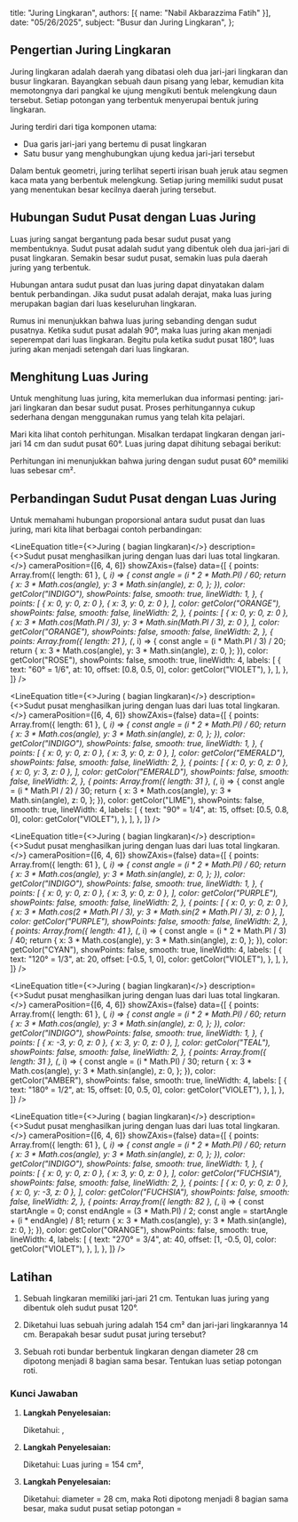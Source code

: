   title: "Juring Lingkaran",
  authors: [{ name: "Nabil Akbarazzima Fatih" }],
  date: "05/26/2025",
  subject: "Busur dan Juring Lingkaran",
};


## Pengertian Juring Lingkaran

Juring lingkaran adalah daerah yang dibatasi oleh dua jari-jari lingkaran dan busur lingkaran. Bayangkan sebuah daun pisang yang lebar, kemudian kita memotongnya dari pangkal ke ujung mengikuti bentuk melengkung daun tersebut. Setiap potongan yang terbentuk menyerupai bentuk juring lingkaran.

Juring terdiri dari tiga komponen utama:

- Dua garis jari-jari yang bertemu di pusat lingkaran
- Satu busur yang menghubungkan ujung kedua jari-jari tersebut

Dalam bentuk geometri, juring terlihat seperti irisan buah jeruk atau segmen kaca mata yang berbentuk melengkung. Setiap juring memiliki sudut pusat yang menentukan besar kecilnya daerah juring tersebut.

## Hubungan Sudut Pusat dengan Luas Juring

Luas juring sangat bergantung pada besar sudut pusat yang membentuknya. Sudut pusat adalah sudut yang dibentuk oleh dua jari-jari di pusat lingkaran. Semakin besar sudut pusat, semakin luas pula daerah juring yang terbentuk.

Hubungan antara sudut pusat dan luas juring dapat dinyatakan dalam bentuk perbandingan. Jika sudut pusat adalah <InlineMath math="\alpha" /> derajat, maka luas juring merupakan <InlineMath math="\frac{\alpha}{360°}" /> bagian dari luas keseluruhan lingkaran.

<div className="flex flex-col gap-4">
<BlockMath math="\text{Luas Juring} = \frac{\alpha}{360°} \times \pi r^2" />
</div>

Rumus ini menunjukkan bahwa luas juring sebanding dengan sudut pusatnya. Ketika sudut pusat adalah 90°, maka luas juring akan menjadi seperempat dari luas lingkaran. Begitu pula ketika sudut pusat 180°, luas juring akan menjadi setengah dari luas lingkaran.

## Menghitung Luas Juring

Untuk menghitung luas juring, kita memerlukan dua informasi penting: jari-jari lingkaran dan besar sudut pusat. Proses perhitungannya cukup sederhana dengan menggunakan rumus yang telah kita pelajari.

Mari kita lihat contoh perhitungan. Misalkan terdapat lingkaran dengan jari-jari 14 cm dan sudut pusat 60°. Luas juring dapat dihitung sebagai berikut:

<div className="flex flex-col gap-4">
<BlockMath math="\text{Luas Juring} = \frac{60°}{360°} \times \pi \times 14^2" />
<BlockMath math="= \frac{1}{6} \times \frac{22}{7} \times 196" />
<BlockMath math="= \frac{22 \times 196}{6 \times 7}" />
<BlockMath math="= \frac{4312}{42}" />
<BlockMath math="= \frac{2156}{21} = 102\frac{14}{21} = 102\frac{2}{3} \text{ cm}^2" />
</div>

Perhitungan ini menunjukkan bahwa juring dengan sudut pusat 60° memiliki luas sebesar <InlineMath math="102\frac{2}{3}" /> cm².

## Perbandingan Sudut Pusat dengan Luas Juring

Untuk memahami hubungan proporsional antara sudut pusat dan luas juring, mari kita lihat berbagai contoh perbandingan:

<div className="flex flex-col gap-4">

<LineEquation
  title={<>Juring <InlineMath math="60°" /> (<InlineMath math="\frac{1}{6}" /> bagian lingkaran)</>}
  description={<>Sudut pusat <InlineMath math="60°" /> menghasilkan juring dengan luas <InlineMath math="\frac{1}{6}" /> dari luas total lingkaran.</>}
  cameraPosition={[6, 4, 6]}
  showZAxis={false}
  data={[
    {
      points: Array.from({ length: 61 }, (_, i) => {
        const angle = (i * 2 * Math.PI) / 60;
        return {
          x: 3 * Math.cos(angle),
          y: 3 * Math.sin(angle),
          z: 0,
        };
      }),
      color: getColor("INDIGO"),
      showPoints: false,
      smooth: true,
      lineWidth: 1,
    },
    {
      points: [
        { x: 0, y: 0, z: 0 },
        { x: 3, y: 0, z: 0 },
      ],
      color: getColor("ORANGE"),
      showPoints: false,
      smooth: false,
      lineWidth: 2,
    },
    {
      points: [
        { x: 0, y: 0, z: 0 },
        { x: 3 * Math.cos(Math.PI / 3), y: 3 * Math.sin(Math.PI / 3), z: 0 },
      ],
      color: getColor("ORANGE"),
      showPoints: false,
      smooth: false,
      lineWidth: 2,
    },
    {
      points: Array.from({ length: 21 }, (_, i) => {
        const angle = (i * Math.PI / 3) / 20;
        return {
          x: 3 * Math.cos(angle),
          y: 3 * Math.sin(angle),
          z: 0,
        };
      }),
      color: getColor("ROSE"),
      showPoints: false,
      smooth: true,
      lineWidth: 4,
      labels: [
        {
          text: "60° = 1/6",
          at: 10,
          offset: [0.8, 0.5, 0],
          color: getColor("VIOLET"),
        },
      ],
    },
  ]}
/>

<LineEquation
  title={<>Juring <InlineMath math="90°" /> (<InlineMath math="\frac{1}{4}" /> bagian lingkaran)</>}
  description={<>Sudut pusat <InlineMath math="90°" /> menghasilkan juring dengan luas <InlineMath math="\frac{1}{4}" /> dari luas total lingkaran.</>}
  cameraPosition={[6, 4, 6]}
  showZAxis={false}
  data={[
    {
      points: Array.from({ length: 61 }, (_, i) => {
        const angle = (i * 2 * Math.PI) / 60;
        return {
          x: 3 * Math.cos(angle),
          y: 3 * Math.sin(angle),
          z: 0,
        };
      }),
      color: getColor("INDIGO"),
      showPoints: false,
      smooth: true,
      lineWidth: 1,
    },
    {
      points: [
        { x: 0, y: 0, z: 0 },
        { x: 3, y: 0, z: 0 },
      ],
      color: getColor("EMERALD"),
      showPoints: false,
      smooth: false,
      lineWidth: 2,
    },
    {
      points: [
        { x: 0, y: 0, z: 0 },
        { x: 0, y: 3, z: 0 },
      ],
      color: getColor("EMERALD"),
      showPoints: false,
      smooth: false,
      lineWidth: 2,
    },
    {
      points: Array.from({ length: 31 }, (_, i) => {
        const angle = (i * Math.PI / 2) / 30;
        return {
          x: 3 * Math.cos(angle),
          y: 3 * Math.sin(angle),
          z: 0,
        };
      }),
      color: getColor("LIME"),
      showPoints: false,
      smooth: true,
      lineWidth: 4,
      labels: [
        {
          text: "90° = 1/4",
          at: 15,
          offset: [0.5, 0.8, 0],
          color: getColor("VIOLET"),
        },
      ],
    },
  ]}
/>

<LineEquation
  title={<>Juring <InlineMath math="120°" /> (<InlineMath math="\frac{1}{3}" /> bagian lingkaran)</>}
  description={<>Sudut pusat <InlineMath math="120°" /> menghasilkan juring dengan luas <InlineMath math="\frac{1}{3}" /> dari luas total lingkaran.</>}
  cameraPosition={[6, 4, 6]}
  showZAxis={false}
  data={[
    {
      points: Array.from({ length: 61 }, (_, i) => {
        const angle = (i * 2 * Math.PI) / 60;
        return {
          x: 3 * Math.cos(angle),
          y: 3 * Math.sin(angle),
          z: 0,
        };
      }),
      color: getColor("INDIGO"),
      showPoints: false,
      smooth: true,
      lineWidth: 1,
    },
    {
      points: [
        { x: 0, y: 0, z: 0 },
        { x: 3, y: 0, z: 0 },
      ],
      color: getColor("PURPLE"),
      showPoints: false,
      smooth: false,
      lineWidth: 2,
    },
    {
      points: [
        { x: 0, y: 0, z: 0 },
        { x: 3 * Math.cos(2 * Math.PI / 3), y: 3 * Math.sin(2 * Math.PI / 3), z: 0 },
      ],
      color: getColor("PURPLE"),
      showPoints: false,
      smooth: false,
      lineWidth: 2,
    },
    {
      points: Array.from({ length: 41 }, (_, i) => {
        const angle = (i * 2 * Math.PI / 3) / 40;
        return {
          x: 3 * Math.cos(angle),
          y: 3 * Math.sin(angle),
          z: 0,
        };
      }),
      color: getColor("CYAN"),
      showPoints: false,
      smooth: true,
      lineWidth: 4,
      labels: [
        {
          text: "120° = 1/3",
          at: 20,
          offset: [-0.5, 1, 0],
          color: getColor("VIOLET"),
        },
      ],
    },
  ]}
/>

<LineEquation
  title={<>Juring <InlineMath math="180°" /> (<InlineMath math="\frac{1}{2}" /> bagian lingkaran)</>}
  description={<>Sudut pusat <InlineMath math="180°" /> menghasilkan juring dengan luas <InlineMath math="\frac{1}{2}" /> dari luas total lingkaran.</>}
  cameraPosition={[6, 4, 6]}
  showZAxis={false}
  data={[
    {
      points: Array.from({ length: 61 }, (_, i) => {
        const angle = (i * 2 * Math.PI) / 60;
        return {
          x: 3 * Math.cos(angle),
          y: 3 * Math.sin(angle),
          z: 0,
        };
      }),
      color: getColor("INDIGO"),
      showPoints: false,
      smooth: true,
      lineWidth: 1,
    },
    {
      points: [
        { x: -3, y: 0, z: 0 },
        { x: 3, y: 0, z: 0 },
      ],
      color: getColor("TEAL"),
      showPoints: false,
      smooth: false,
      lineWidth: 2,
    },
    {
      points: Array.from({ length: 31 }, (_, i) => {
        const angle = (i * Math.PI) / 30;
        return {
          x: 3 * Math.cos(angle),
          y: 3 * Math.sin(angle),
          z: 0,
        };
      }),
      color: getColor("AMBER"),
      showPoints: false,
      smooth: true,
      lineWidth: 4,
      labels: [
        {
          text: "180° = 1/2",
          at: 15,
          offset: [0, 0.5, 0],
          color: getColor("VIOLET"),
        },
      ],
    },
  ]}
/>

<LineEquation
  title={<>Juring <InlineMath math="270°" /> (<InlineMath math="\frac{3}{4}" /> bagian lingkaran)</>}
  description={<>Sudut pusat <InlineMath math="270°" /> menghasilkan juring dengan luas <InlineMath math="\frac{3}{4}" /> dari luas total lingkaran.</>}
  cameraPosition={[6, 4, 6]}
  showZAxis={false}
  data={[
    {
      points: Array.from({ length: 61 }, (_, i) => {
        const angle = (i * 2 * Math.PI) / 60;
        return {
          x: 3 * Math.cos(angle),
          y: 3 * Math.sin(angle),
          z: 0,
        };
      }),
      color: getColor("INDIGO"),
      showPoints: false,
      smooth: true,
      lineWidth: 1,
    },
    {
      points: [
        { x: 0, y: 0, z: 0 },
        { x: 3, y: 0, z: 0 },
      ],
      color: getColor("FUCHSIA"),
      showPoints: false,
      smooth: false,
      lineWidth: 2,
    },
    {
      points: [
        { x: 0, y: 0, z: 0 },
        { x: 0, y: -3, z: 0 },
      ],
      color: getColor("FUCHSIA"),
      showPoints: false,
      smooth: false,
      lineWidth: 2,
    },
    {
      points: Array.from({ length: 82 }, (_, i) => {
        const startAngle = 0;
        const endAngle = (3 * Math.PI) / 2;
        const angle = startAngle + (i * endAngle) / 81;
        return {
          x: 3 * Math.cos(angle),
          y: 3 * Math.sin(angle),
          z: 0,
        };
      }),
      color: getColor("ORANGE"),
      showPoints: false,
      smooth: true,
      lineWidth: 4,
      labels: [
        {
          text: "270° = 3/4",
          at: 40,
          offset: [1, -0.5, 0],
          color: getColor("VIOLET"),
        },
      ],
    },
  ]}
/>

</div>

## Latihan

1. Sebuah lingkaran memiliki jari-jari 21 cm. Tentukan luas juring yang dibentuk oleh sudut pusat 120°.

2. Diketahui luas sebuah juring adalah 154 cm² dan jari-jari lingkarannya 14 cm. Berapakah besar sudut pusat juring tersebut?

3. Sebuah roti bundar berbentuk lingkaran dengan diameter 28 cm dipotong menjadi 8 bagian sama besar. Tentukan luas setiap potongan roti.

### Kunci Jawaban

1. **Langkah Penyelesaian:**

   Diketahui: <InlineMath math="r = 21 \text{ cm}" />, <InlineMath math="\alpha = 120°" />
   
   <div className="flex flex-col gap-4">
   <BlockMath math="\text{Luas Juring} = \frac{\alpha}{360°} \times \pi r^2" />
   <BlockMath math="= \frac{120°}{360°} \times \frac{22}{7} \times 21^2" />
   <BlockMath math="= \frac{1}{3} \times \frac{22}{7} \times 441" />
   <BlockMath math="= \frac{22 \times 441}{3 \times 7}" />
   <BlockMath math="= \frac{9702}{21}" />
   <BlockMath math="= 462 \text{ cm}^2" />
   </div>

2. **Langkah Penyelesaian:**

   Diketahui: Luas juring = 154 cm², <InlineMath math="r = 14 \text{ cm}" />
   
   <div className="flex flex-col gap-4">
   <BlockMath math="154 = \frac{\alpha}{360°} \times \frac{22}{7} \times 14^2" />
   <BlockMath math="154 = \frac{\alpha}{360°} \times \frac{22}{7} \times 196" />
   <BlockMath math="154 = \frac{\alpha}{360°} \times \frac{22 \times 196}{7}" />
   <BlockMath math="154 = \frac{\alpha}{360°} \times \frac{4312}{7}" />
   <BlockMath math="154 = \frac{\alpha}{360°} \times 616" />
   <BlockMath math="\frac{\alpha}{360°} = \frac{154}{616} = \frac{1}{4}" />
   <BlockMath math="\alpha = \frac{1}{4} \times 360° = 90°" />
   </div>

3. **Langkah Penyelesaian:**

   Diketahui: diameter = 28 cm, maka <InlineMath math="r = 14 \text{ cm}" />
   Roti dipotong menjadi 8 bagian sama besar, maka sudut pusat setiap potongan = <InlineMath math="\frac{360°}{8} = 45°" />
   
   <div className="flex flex-col gap-4">
   <BlockMath math="\text{Luas setiap potongan} = \frac{45°}{360°} \times \frac{22}{7} \times 14^2" />
   <BlockMath math="= \frac{1}{8} \times \frac{22}{7} \times 196" />
   <BlockMath math="= \frac{22 \times 196}{8 \times 7}" />
   <BlockMath math="= \frac{4312}{56}" />
   <BlockMath math="= 77 \text{ cm}^2" />
   </div>